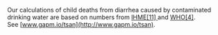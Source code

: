 Our calculations of child deaths from diarrhea caused by contaminated drinking water are based on numbers from [IHME[11] ](http://ihmeuw.org/49xs)and [WHO[4]](http://gapm.io/xeboresp2). See [www.gapm.io/tsan](http://www.gapm.io/tsan).
